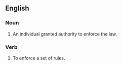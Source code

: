 ==English==

===Noun===

# An individual granted authority to enforce the law.

===Verb===

# To enforce a set of rules.